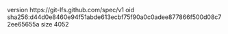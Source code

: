 version https://git-lfs.github.com/spec/v1
oid sha256:d44d0e8460e94f51abde613ecbf75f90a0c0adee877866f500d08c72ee65655a
size 4052
